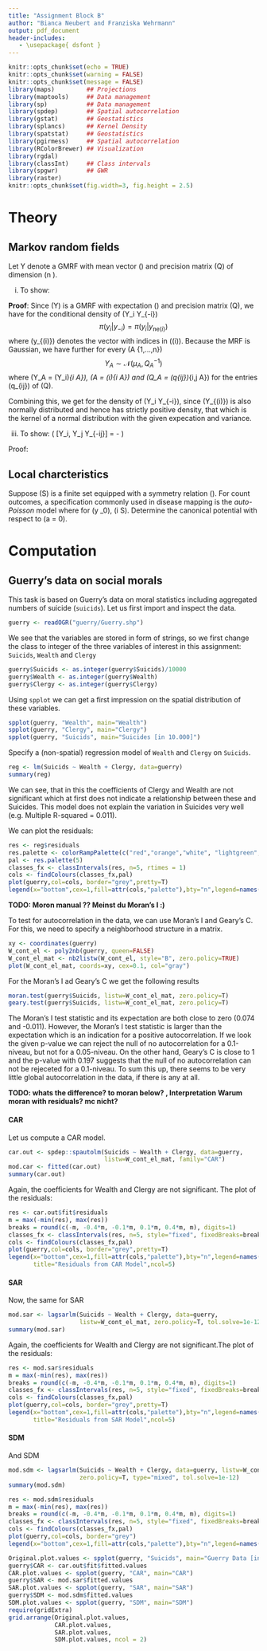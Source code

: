 ```yaml
---
title: "Assignment Block B"
author: "Bianca Neubert and Franziska Wehrmann"
output: pdf_document
header-includes:
   - \usepackage{ dsfont }
---
```


```r
knitr::opts_chunk$set(echo = TRUE)
knitr::opts_chunk$set(warning = FALSE)
knitr::opts_chunk$set(message = FALSE)
library(maps)         ## Projections
library(maptools)     ## Data management
library(sp)           ## Data management
library(spdep)        ## Spatial autocorrelation
library(gstat)        ## Geostatistics
library(splancs)      ## Kernel Density
library(spatstat)     ## Geostatistics
library(pgirmess)     ## Spatial autocorrelation
library(RColorBrewer) ## Visualization
library(rgdal)
library(classInt)     ## Class intervals
library(spgwr)        ## GWR
library(raster)
knitr::opts_chunk$set(fig.width=3, fig.height = 2.5)
```

# Theory

## Markov random fields
Let Y denote a GMRF with mean vector \(\mu\) and precision matrix \(Q\) of dimension \(n \in \mathbb{N}\).

i) To show: 
\begin{align*}
Y_i \vert Y_{-i} \sim \mathcal{N} \left( \mu_i - \frac{1}{q_{ii}} \sum_{j \in \text{ne}(i)} q_{ij} (y_j - \mu_j) , \frac{1}{q_{ii}} \right)
\end{align*}

**Proof**: Since \(Y\) is a GMRF with expectation \(\mu\) and precision matrix \(Q\), we have for the conditional density of \(Y_i \vert Y_{-i}\)
$$\pi(y_i \vert y_{-i}) = \pi(y_i \vert y_{\text{ne}(i)})$$
where \(y_{\text{ne}(i)}\) denotes the vector with indices in \(\text{ne}(i)\). Because the MRF is Gaussian, we have further for every \(A \subset \{1,...,n\}\)
$$Y_A \sim \mathcal{N}(\mu_A, Q_A^{-1})$$
where \(Y_A = (Y_i)_{i \in A}\), \(\mu_A = (\mu_i)_{i \in A}\) and \(Q_A = (q_{ij})_{i,j \in A}\) for the entries \(q_{ij}\) of \(Q\).

Combining this, we get for the density of \(Y_i \vert Y_{-i}\), since \(Y_{\text{ne}(i)}\) is also normally distributed and hence has strictly positive density, that
\begin{align*}
\pi(y_i \vert y_{-i}) &= \frac{\pi(y_{\{i\} \cup \text{ne}(i)})}{\pi(y_{\text{ne}(i)})}\\
&\propto \exp \left\{ - \frac{1}{2} (y_{\{i\} \cup \text{ne}(i)} - \mu_{\{i\} \cup \text{ne}(i)})^{T} Q_{\{i\} \cup \text{ne}(i)} (y_{\{i\} \cup \text{ne}(i)} - \mu_{\{i\} \cup \text{ne}(i)}) \right.\\
& \ \ \ \ \left.+\frac{1}{2} (y_{\text{ne}(i)} - \mu_{ \text{ne}(i)})^{T} Q_{\text{ne}(i)}(y_{\text{ne}(i)} - \mu_{\text{ne}(i)})   \right\} \\
& = \exp \left\{  -  \frac{1}{2} \left[ q_{ii}y_{ii}^2 + 2 \sum_{j \in \text{ne}(i)} y_i q_{ij} y_j + q_{ii} \mu_i^2 + 2 \sum_{j \in \text{ne}(i)} \mu_i q_{ij} \mu_j \right. \right. \\
 & \ \ \ \ \left. \left. - 2 q_{ii} \mu_i y_i - 2 \sum_{j \in \text{ne}(i)} \mu_i q_{ij} y_j  - 2 \sum_{j \in \text{ne}(i)} y_i q_{ij} \mu_j \right] \right\} \\
 & = \exp \left\{ - \frac{q_{ii}}{2}  \left[ (y_i - \mu_i)^2 + \frac{2}{q_{ii}}(y_i - \mu_i)\sum_{j \in \text{ne}(i)}q_{ij}(y_j - \mu_j) \right] \right\} \\
 & \propto \exp \left\{ - \frac{q_{ii}}{2} \left[  y_i - \mu_i + \frac{1}{q_{ii}} \sum_{j \in \text{ne}(i)} q_{ij} (y_j - \mu_j)  \right]^2 \right\}
\end{align*}
which is the kernel of a normal distribution with the given expecation and variance.


iii) To show: \(\mathbb{C}\text{or} [Y_i, Y_j \vert Y_{-ij}] = - \frac{q_{ij}}{\sqrt{q_{ii}q_{jj}}}\)

Proof:

## Local charcteristics
Suppose \(S\) is a finite set equipped with a symmetry relation \(\sim\). For count outcomes, a specification commonly used in disease mapping is the *auto-Poisson* model where
\begin{align*}
\pi(y_i\vert y_{S\setminus i}) = \exp(-\mu_i)\frac{\mu_i^{y_i}}{y_i \!}\\
\log(\mu_i) = - \sum_{j\in\text{ne}(i)} y_j \ i \not= j
\end{align*}
for \(y \in \mathbb{N}_0\), \(i \in S\). Determine the canonical potential with respect to \(a = 0\).

# Computation

## Guerry's data on social morals
This task is based on Guerry's data on moral statistics including aggregated numbers of suicide (`suicids`). Let us first import and inspect the data.
```r
guerry <- readOGR("guerry/Guerry.shp")
```
We see that the variables are stored in form of strings, so we first change the class to integer of the three variables of interest in this assignment: `Suicids`, `Wealth` and `Clergy`
```r
guerry$Suicids <- as.integer(guerry$Suicids)/10000
guerry$Wealth <- as.integer(guerry$Wealth)
guerry$Clergy <- as.integer(guerry$Clergy)
```

Using `spplot` we can get a first impression on the spatial distribution of these variables.


```r
spplot(guerry, "Wealth", main="Wealth")
spplot(guerry, "Clergy", main="Clergy")
spplot(guerry, "Suicids", main="Suicides [in 10.000]")
```

Specify a (non-spatial) regression model of `Wealth` and `Clergy` on `Suicids`.
```r
reg <- lm(Suicids ~ Wealth + Clergy, data=guerry)
summary(reg)
```
We can see, that in this the coefficients of Clergy and Wealth are not significant which at first does not indicate a relationship between these and Suicides. This model does not explain the variation in Suicides very well (e.g. Multiple R-squared = 0.011).

We can plot the residuals:

```r
res <- reg$residuals
res.palette <- colorRampPalette(c("red","orange","white", "lightgreen","green"), space = "rgb")
pal <- res.palette(5)
classes_fx <- classIntervals(res, n=5, rtimes = 1)
cols <- findColours(classes_fx,pal)
plot(guerry,col=cols, border="grey",pretty=T)
legend(x="bottom",cex=1,fill=attr(cols,"palette"),bty="n",legend=names(attr(cols, "table")),title="Residuals from Linear Regression",ncol=5)
```

**TODO: Moron manual ?? Meinst du Moran's I :)**

To test for autocorrelation in the data, we can use Moran's I and Geary's C. For this, we need to specify  a neighborhood structure in a matrix. 
```r
xy <- coordinates(guerry)
W_cont_el <- poly2nb(guerry, queen=FALSE)
W_cont_el_mat <- nb2listw(W_cont_el, style="B", zero.policy=TRUE)
plot(W_cont_el_mat, coords=xy, cex=0.1, col="gray")
```

For the Moran's I ad Geary's C we get the following results
```r
moran.test(guerry$Suicids, listw=W_cont_el_mat, zero.policy=T)
geary.test(guerry$Suicids, listw=W_cont_el_mat, zero.policy=T)
```

The Moran's I test statistic and its expectation are both close to zero (0.074 and -0.011). However, the Moran's I test statistic is larger than the expectation which is an indication for a positive autocorrelation. If we look the given p-value we can reject the null of no autocorrelation for a 0.1-niveau, but not for a 0.05-niveau. On the other hand, Geary's C is close to 1 and the p-value with 0.197 suggests that the null of no autocorrelation can not be rejeceted for a 0.1-niveau. To sum this up, there seems to be very little global autocorrelation in the data, if there is any at all. 

**TODO: whats the difference? to moran below? , Interpretation**
**Warum moran with residuals? mc nicht?**

#### CAR
Let us compute a CAR model.
```r
car.out <- spdep::spautolm(Suicids ~ Wealth + Clergy, data=guerry,
                           listw=W_cont_el_mat, family="CAR")
mod.car <- fitted(car.out)
summary(car.out)
```

Again, the coefficients for Wealth and Clergy are not significant. The plot of the residuals:

```r
res <- car.out$fit$residuals
m = max(-min(res), max(res))
breaks = round(c(-m, -0.4*m, -0.1*m, 0.1*m, 0.4*m, m), digits=1)
classes_fx <- classIntervals(res, n=5, style="fixed", fixedBreaks=breaks, rtimes = 1)
cols <- findColours(classes_fx,pal)
plot(guerry,col=cols, border="grey",pretty=T)
legend(x="bottom",cex=1,fill=attr(cols,"palette"),bty="n",legend=names(attr(cols, "table")),
       title="Residuals from CAR Model",ncol=5)

```


#### SAR
Now, the same for SAR
```r
mod.sar <- lagsarlm(Suicids ~ Wealth + Clergy, data=guerry,
                    listw=W_cont_el_mat, zero.policy=T, tol.solve=1e-12)
summary(mod.sar)
```

Again, the coefficients for Wealth and Clergy are not significant.The plot of the residuals:

```r
res <- mod.sar$residuals
m = max(-min(res), max(res))
breaks = round(c(-m, -0.4*m, -0.1*m, 0.1*m, 0.4*m, m), digits=1)
classes_fx <- classIntervals(res, n=5, style="fixed", fixedBreaks=breaks, rtimes = 1)
cols <- findColours(classes_fx,pal)
plot(guerry,col=cols, border="grey",pretty=T)
legend(x="bottom",cex=1,fill=attr(cols,"palette"),bty="n",legend=names(attr(cols, "table")),
       title="Residuals from SAR Model",ncol=5)

```

#### SDM
And SDM
```r
mod.sdm <- lagsarlm(Suicids ~ Wealth + Clergy, data=guerry, listw=W_cont_el_mat, 
                    zero.policy=T, type="mixed", tol.solve=1e-12)
summary(mod.sdm)
```

```r
res <- mod.sdm$residuals
m = max(-min(res), max(res))
breaks = round(c(-m, -0.4*m, -0.1*m, 0.1*m, 0.4*m, m), digits=1)
classes_fx <- classIntervals(res, n=5, style="fixed", fixedBreaks=breaks, rtimes = 1)
cols <- findColours(classes_fx,pal)
plot(guerry,col=cols, border="grey")
legend(x="bottom",cex=1,fill=attr(cols,"palette"),bty="n",legend=names(attr(cols, "table")),title="Residuals from SDM Model",ncol=5)
```

```r
Original.plot.values <- spplot(guerry, "Suicids", main="Guerry Data [in 10.000]")
guerry$CAR <- car.out$fit$fitted.values
CAR.plot.values <- spplot(guerry, "CAR", main="CAR")
guerry$SAR <- mod.sar$fitted.values
SAR.plot.values <- spplot(guerry, "SAR", main="SAR")
guerry$SDM <- mod.sdm$fitted.values
SDM.plot.values <- spplot(guerry, "SDM", main="SDM")
require(gridExtra)
grid.arrange(Original.plot.values, 
             CAR.plot.values, 
             SAR.plot.values, 
             SDM.plot.values, ncol = 2)
```



